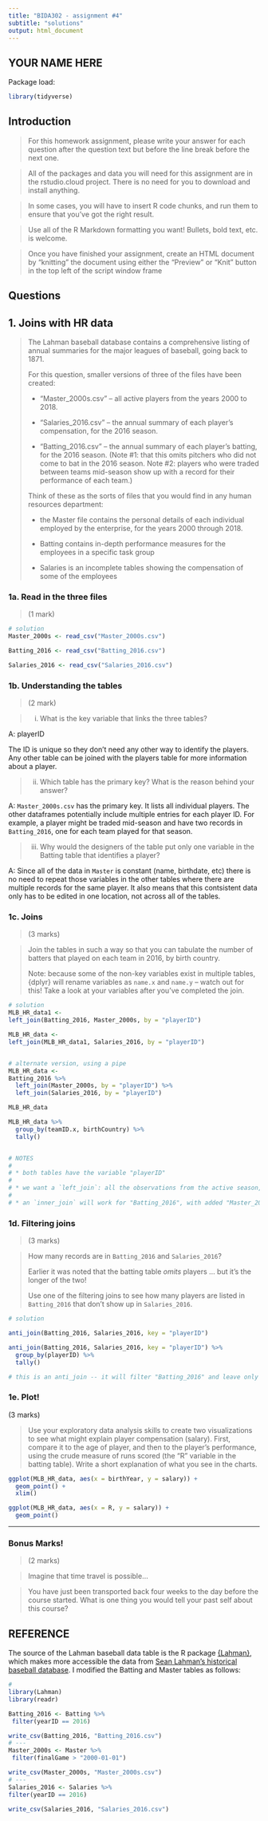 ```yaml
---
title: "BIDA302 - assignment #4"
subtitle: "solutions"
output: html_document
---
```


## YOUR NAME HERE


Package load:
```r
library(tidyverse)
```


## Introduction

> For this homework assignment, please write your answer for each question after the question text but before the line break before the next one.

> All of the packages and data you will need for this assignment are in the rstudio.cloud project. There is no need for you to download and install anything.

> In some cases, you will have to insert R code chunks, and run them to ensure that you've got the right result.

> Use all of the R Markdown formatting you want! Bullets, bold text, etc. is welcome.

> Once you have finished your assignment, create an HTML document by "knitting" the document using either the "Preview" or "Knit" button in the top left of the script window frame


## Questions


## 1. Joins with HR data
> 
> The Lahman baseball database contains a comprehensive listing of annual summaries for the major leagues of baseball, going back to 1871. 
> 
> For this question, smaller versions of three of the files have been created:
> 
> * "Master_2000s.csv" -- all active players from the years 2000 to 2018.
> 
> * "Salaries_2016.csv" -- the annual summary of each player's compensation, for the 2016 season.
> 
> * "Batting_2016.csv" -- the annual summary of each player's batting, for the 2016 season. (Note #1: that this omits pitchers who did not come to bat in the 2016 season. Note #2: players who were traded between teams mid-season show up with a record for their performance of each team.)
> 
> Think of these as the sorts of files that you would find in any human resources department: 
>
> * the Master file contains the personal details of each individual employed by the enterprise, for the years 2000 through 2018.
>
> * Batting contains in-depth performance measures for the employees in a specific task group
>
> * Salaries is an incomplete tables showing the compensation of some of the employees


### 1a. Read in the three files
> (1 mark)

```r
# solution
Master_2000s <- read_csv("Master_2000s.csv")

Batting_2016 <- read_csv("Batting_2016.csv")

Salaries_2016 <- read_csv("Salaries_2016.csv")

```

### 1b. Understanding the tables
> (2 mark)

> i. What is the key variable that links the three tables?

A: playerID

The ID is unique so they don’t need any other way to identify the players. Any other table can be joined with the players table for more information about a player.
 
> ii. Which table has the primary key? What is the reason behind your answer?

A: `Master_2000s.csv` has the primary key. It lists all individual players. The other dataframes potentially include multiple entries for each player ID. For example, a player might be traded mid-season and have two records in `Batting_2016`, one for each team played for that season. 

> iii. Why would the designers of the table put only one variable in the Batting table that identifies a player?

A: Since all of the data in `Master` is constant (name, birthdate, etc) there is no need to repeat those variables in the other tables where there are multiple records for the same player. It also means that this contsistent data only has to be edited in one location, not across all of the tables.

### 1c. Joins
> (3 marks)

> Join the tables in such a way so that you can tabulate the number of batters that played on each team in 2016, by birth country.
>
> Note: because some of the non-key variables exist in multiple tables, {dplyr} will rename variables as `name.x` and `name.y` -- watch out for this! Take a look at your variables after you've completed the join.

```r
# solution
MLB_HR_data1 <- 
left_join(Batting_2016, Master_2000s, by = "playerID")

MLB_HR_data <- 
left_join(MLB_HR_data1, Salaries_2016, by = "playerID")


# alternate version, using a pipe
MLB_HR_data <- 
Batting_2016 %>%
  left_join(Master_2000s, by = "playerID") %>% 
  left_join(Salaries_2016, by = "playerID")

MLB_HR_data

MLB_HR_data %>% 
  group_by(teamID.x, birthCountry) %>% 
  tally() 


# NOTES
#
# * both tables have the variable "playerID"
# 
# * we want a `left_join`: all the observations from the active season, and adding the country of birth variable from "Master"
#
# * an `inner_join` will work for "Batting_2016", with added "Master_2000s" because all players are listed in both. Adding "Salaries_2016" using an inner join will drop the records of players for whom there is no salary data


```


### 1d. Filtering joins

> (3 marks)

> How many records are in `Batting_2016` and `Salaries_2016`?
>
> Earlier it was noted that the batting table _omits_ players ... but it's the longer of the two!
> 
> Use one of the filtering joins to see how many players are listed in `Batting_2016` that don't show up in `Salaries_2016`.


```r
# solution

anti_join(Batting_2016, Salaries_2016, key = "playerID")

anti_join(Batting_2016, Salaries_2016, key = "playerID") %>% 
  group_by(playerID) %>% 
  tally()

# this is an anti_join -- it will filter "Batting_2016" and leave only those records where there is on matching record in "Salaries_2016

```


### 1e. Plot!

(3 marks)

> Use your exploratory data analysis skills to create two visualizations to see what might explain player compensation (salary). 
> First, compare it to the age of player, and then to the player's performance, using the crude measure of runs scored (the "R" variable in the batting table).
> Write a short explanation of what you see in the charts.

```r
ggplot(MLB_HR_data, aes(x = birthYear, y = salary)) +
  geom_point() +
  xlim()
```



```r
ggplot(MLB_HR_data, aes(x = R, y = salary)) +
  geom_point()
```



---

### Bonus Marks!
> (2 marks)

> Imagine that time travel is possible...
 
> You have just been transported back four weeks to the day before the course started. What is one thing you would tell your past self about this course?



## REFERENCE

The source of the Lahman baseball data table is the R package [{Lahman}](https://cran.r-project.org/web/packages/Lahman/index.html), which makes more accessible the data from [Sean Lahman's historical baseball database](http://www.seanlahman.com/baseball-archive/statistics/). I modified the Batting and Master tables as follows:

```r
# 
library(Lahman)
library(readr)

Batting_2016 <- Batting %>%
 filter(yearID == 2016)

write_csv(Batting_2016, "Batting_2016.csv")
# ---
Master_2000s <- Master %>%
 filter(finalGame > "2000-01-01")

write_csv(Master_2000s, "Master_2000s.csv")
# ---
Salaries_2016 <- Salaries %>% 
filter(yearID == 2016)

write_csv(Salaries_2016, "Salaries_2016.csv")



```







